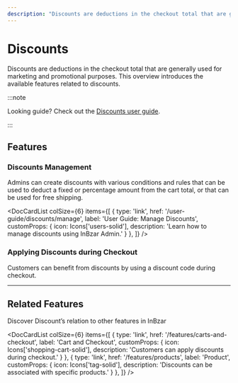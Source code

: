 ```yaml
---
description: "Discounts are deductions in the checkout total that are generally used for marketing and promotional purposes. Learn about the available features and guides."
---
```



# Discounts

Discounts are deductions in the checkout total that are generally used for marketing and promotional purposes. This overview introduces the available features related to discounts.

:::note

Looking guide? Check out the [Discounts user guide](/user-guide/discounts/index.md).

:::

## Features

### Discounts Management

Admins can create discounts with various conditions and rules that can be used to deduct a fixed or percentage amount from the cart total, or that can be used for free shipping.

<DocCardList colSize={6} items={[
  {
    type: 'link',
    href: '/user-guide/discounts/manage',
    label: 'User Guide: Manage Discounts',
    customProps: {
      icon: Icons['users-solid'],
      description: 'Learn how to manage discounts using InBzar Admin.'
    }
  },
]} />

### Applying Discounts during Checkout

Customers can benefit from discounts by using a discount code during checkout.

---

## Related Features

Discover Discount’s relation to other features in InBzar

<DocCardList colSize={6} items={[
  {
    type: 'link',
    href: '/features/carts-and-checkout',
    label: 'Cart and Checkout',
    customProps: {
      icon: Icons['shopping-cart-solid'],
      description: 'Customers can apply discounts during checkout.'
    }
  },
  {
    type: 'link',
    href: '/features/products',
    label: 'Product',
    customProps: {
      icon: Icons['tag-solid'],
      description: 'Discounts can be associated with specific products.'
    }
  },
]} />